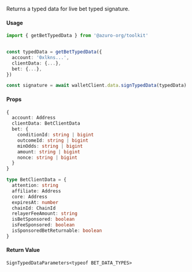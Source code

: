 Returns a typed data for live bet typed signature.

#### Usage

```ts
import { getBetTypedData } from '@azuro-org/toolkit'


const typedData = getBetTypedData({
  account: '0xlkns...',
  clientData: {...},
  bet: {...},
})

const signature = await walletClient.data.signTypedData(typedData)
```

#### Props

```ts
{
  account: Address
  clientData: BetClientData
  bet: {
    conditionId: string | bigint
    outcomeId: string | bigint
    minOdds: string | bigint
    amount: string | bigint
    nonce: string | bigint
  }
}
```

```ts
type BetClientData = {
  attention: string
  affiliate: Address
  core: Address
  expiresAt: number
  chainId: ChainId
  relayerFeeAmount: string
  isBetSponsored: boolean
  isFeeSponsored: boolean
  isSponsoredBetReturnable: boolean
}
```

#### Return Value

`SignTypedDataParameters<typeof BET_DATA_TYPES>`
